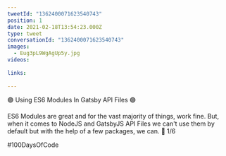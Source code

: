 ```yaml
---
tweetId: "1362400071623540743"
position: 1
date: 2021-02-18T13:54:23.000Z
type: tweet
conversationId: "1362400071623540743"
images:
  - Eug3pL9WgAgUp5y.jpg
videos:
  
links:
  
---
```

🟣 Using ES6 Modules In Gatsby API Files 🟣

ES6 Modules are great and for the vast majority of things, work fine. But, when it comes to NodeJS and GatsbyJS API Files we can't use them by default but with the help of a few packages, we can. 🧵 1/6

#100DaysOfCode 

